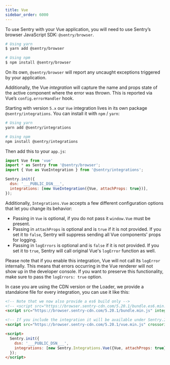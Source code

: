 ```yaml
---
title: Vue
sidebar_order: 6000
---
```

To use Sentry with your Vue application, you will need to use Sentry’s browser JavaScript SDK: `@sentry/browser`.

```bash
# Using yarn
$ yarn add @sentry/browser

# Using npm
$ npm install @sentry/browser
```

On its own, `@sentry/browser` will report any uncaught exceptions triggered by your application.

Additionally, the Vue _integration_ will capture the name and props state of the active component where the error was thrown. This is reported via Vue’s `config.errorHandler` hook.

Starting with version `5.x` our `Vue` integration lives in its own package `@sentry/integrations`.
You can install it with `npm` / `yarn`:

```bash
# Using yarn
yarn add @sentry/integrations

# Using npm
npm install @sentry/integrations
```

Then add this to your `app.js`:

```javascript
import Vue from 'vue'
import * as Sentry from '@sentry/browser';
import { Vue as VueIntegration } from '@sentry/integrations';

Sentry.init({
  dsn: '___PUBLIC_DSN___',
  integrations: [new VueIntegration({Vue, attachProps: true})],
});
```

Additionally, `Integrations.Vue` accepts a few different configuration options that let you change its behavior:

- Passing in `Vue` is optional, if you do not pass it `window.Vue` must be present.
- Passing in `attachProps` is optional and is `true` if it is not provided. If you set it to `false`, Sentry will suppress sending all Vue components' props for logging.
- Passing in `logErrors` is optional and is `false` if it is not provided. If you set it to `true`, Sentry will call original Vue's `logError` function as well.



<Alert level="warning" title="Vue Error Handling"><markdown>


Please note that if you enable this integration, Vue will not call its `logError` internally. This means that errors occurring in the Vue renderer will not show up in the developer console.
If you want to preserve this functionality, make sure to pass the `logErrors: true` option.


</markdown></Alert>


In case you are using the CDN version or the Loader, we provide a standalone file for every integration, you can use it
like this:

```html
<!-- Note that we now also provide a es6 build only -->
<!-- <script src="https://browser.sentry-cdn.com/5.20.1/bundle.es6.min.js" integrity="sha384-vX2xdItiRzNmed/VJFb8J4h2p35hYqkdTI9+xNOueKEcr7iipZy17fplNS0ikHL0" crossorigin="anonymous"></script> -->
<script src="https://browser.sentry-cdn.com/5.20.1/bundle.min.js" integrity="sha384-O8HdAJg1h8RARFowXd2J/r5fIWuinSBtjhwQoPesfVILeXzGpJxvyY/77OaPPXUo" crossorigin="anonymous"></script>

<!-- If you include the integration it will be available under Sentry.Integrations.Vue -->
<script src="https://browser.sentry-cdn.com/5.20.1/vue.min.js" crossorigin="anonymous"></script>

<script>
  Sentry.init({
    dsn: '___PUBLIC_DSN___',
    integrations: [new Sentry.Integrations.Vue({Vue, attachProps: true})],
  });
</script>
```

<!-- TODO-ADD-VERIFICATION-EXAMPLE -->

